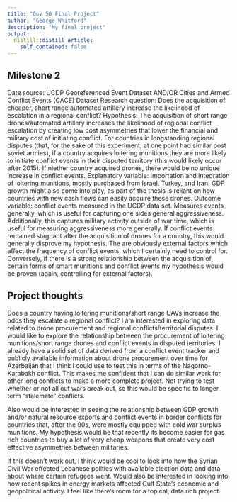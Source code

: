 ```yaml
---
title: "Gov 50 Final Project"
author: "George Whitford"
description: "My final project"
output:
  distill::distill_article:
    self_contained: false
---
```

## Milestone 2

Date source: UCDP Georeferenced Event Dataset AND/OR Cities and Armed Conflict Events (CACE) Dataset
Research question: Does the acquisition of cheaper, short range automated artillery increase the likelihood of escalation in a regional conflict? 
Hypothesis: The acquisition of short range drones/automated artillery increases the likelihood of regional conflict escalation by creating low cost asymmetries that lower the financial and military cost of initiating conflict. For countries in longstanding regional disputes (that, for the sake of this experiment, at one point had similar post soviet armies), if a country acquires loitering munitions they are more likely to initiate conflict events in their disputed territory (this would likely occur after 2015). If niether country acquired drones, there would be no unique increase in conflict events. 
Explanatory variable: Importation and integration of loitering munitions, mostly purchased from Israel, Turkey, and Iran. GDP growth might also come into play, as part of the thesis is reliant on how countries with new cash flows can easily acquire these drones. 
Outcome variable: conflict events measured in the UCDP data set. Measures events generally, which is useful for capturing one sides general aggressiveness. Additionally, this captures military activity outside of war time, which is useful for measuring aggressiveness more generally. 
If conflict events remained stagnant after the acquisition of drones for a country, this would generally disprove my hypothesis. The are obviously external factors which affect the frequency of conflict events, which I certainly need to control for. Conversely, if there is a strong relationship between the acquisition of certain forms of smart munitions and conflict events my hypothesis would be proven (again, controlling for external factors). 

## Project thoughts

Does a country having loitering munitions/short range UAVs increase the odds they escalate a regional conflict? 
I am interested in exploring data related to drone procurement and regional conflicts/territorial disputes. I would like to explore the relationship between the procurement of loitering munitions/short range drones and conflict events in disputed territories. I already have a solid set of data derived from a conflict event tracker and publicly available information about drone procurement over time for Azerbaijan that I think I could use to test this in terms of the Nagorno-Karabakh conflict. This makes me confident that I can do similar work for other long conflicts to make a more complete project. Not trying to test whether or not all out wars break out, so this would be specific to longer term "stalemate" conflicts.

Also would be interested in seeing the relationship between GDP growth and/or natural resource exports and conflict events in border conflicts for countries that, after the 90s, were mostly equipped with cold war surplus munitions. My hypothesis would be that recently its become easier for gas rich countries to buy a lot of very cheap weapons that create very cost effective asymmetries between militaries. 

If this doesn't work out, I think would be cool to look into how the Syrian Civil War effected Lebanese politics with available election data and data about where certain refugees went. Would also be interested in looking into how recent spikes in energy markets affected Gulf State's economic and geopolitical activity. I feel like there's room for a topical, data rich project.







